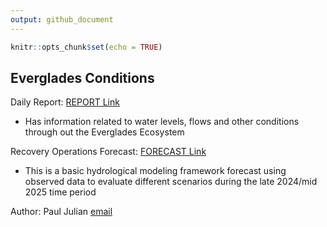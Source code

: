 ```yaml
---
output: github_document
---
```


```r
knitr::opts_chunk$set(echo = TRUE)
```

## Everglades Conditions 

Daily Report: [REPORT Link](https://swampthingecology.org/EvergladesConditions/report/REPORT.html)

  - Has information related to water levels, flows and other conditions through out the Everglades Ecosystem

Recovery Operations Forecast: [FORECAST Link](https://swampthingecology.org/EvergladesConditions/report/LOK_RecoveryOps.html)
  
  - This is a basic hydrological modeling framework forecast using observed data to evaluate different scenarios during the late 2024/mid 2025 time period

Author: Paul Julian [email](mailto:pjulian@evergladesfoundation.org)